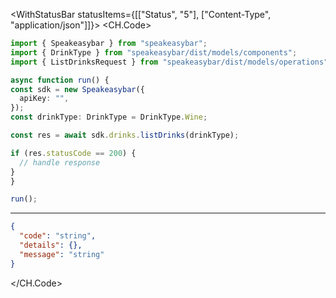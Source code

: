 

<WithStatusBar statusItems={[["Status", "5"], ["Content-Type", "application/json"]]}>
  <CH.Code>
  ```typescript ListDrinks.ts
  import { Speakeasybar } from "speakeasybar";
import { DrinkType } from "speakeasybar/dist/models/components";
import { ListDrinksRequest } from "speakeasybar/dist/models/operations";

async function run() {
  const sdk = new Speakeasybar({
    apiKey: "",
  });
const drinkType: DrinkType = DrinkType.Wine;

  const res = await sdk.drinks.listDrinks(drinkType);

  if (res.statusCode == 200) {
    // handle response
  }
}

run();
  ```
  ---

  ```json Example Response
  {
    "code": "string",
    "details": {},
    "message": "string"
  }
  ```
  </CH.Code>
</WithStatusBar>
